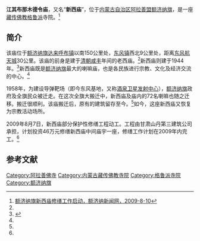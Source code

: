 {{Infobox Tibetan Buddhist monastery
|name =江其布那木德令庙
|image = 
|image size = 250px
|alt = 
|caption = 
|t=
|w=
|to = 
|ipa={{IPA|}}
|z=
|thdl=
|e=
|tc=江其布那木德令廟
|s=江其布那木德令庙
|p=
|m=
|k=
|pushpin_map = 
|latd =  | latm =  | lats =  | latNS = 
|longd=  | longm= | longs =| longEW = 
|iso_region = 
|map_caption = 
|mapsize = 
|location_country = 中国
|location = {{CHN}}[[内蒙古自治区|内蒙古自治区]][[阿拉善盟|阿拉善盟]][[额济纳旗|额济纳旗]]
|coordinates_display =
|founded_by = 
|date_founded =
|date_renovated =
|sect = [[格鲁派|格鲁派]]
|mather =
|children =
|dedicated_to = 
|tulku =
|head_lama = 
|head_mgh =
|no._of_monks = 
|architecture = 
|festivals =
|footnotes = 
}}
{{文物保护单位
| 级别 = 省级
| 省区市 = 内蒙古自治区
| 图片 = 
| 名称 = 江其布那木德令庙
| 编号 = 4-140
| 分类 = 古建筑
| 时代 = 清
| 所在 = [[阿拉善盟|阿拉善盟]][[额济纳旗|额济纳旗]]
| 登录 = 2006年9月4日
}}

'''江其布那木德令庙'''，又名“'''新西庙'''”，位于[[内蒙古自治区|内蒙古自治区]][[阿拉善盟|阿拉善盟]][[额济纳旗|额济纳旗]]，是一座[[藏传佛教|藏传佛教]][[格鲁派|格鲁派]]寺院。<ref name=ejnxww>[http://www.ejnxx.com/Article/507.html 额济纳旗新西庙修缮工作启动，额济纳新闻网，2009-8-10]{{Dead link|date=2018年9月 |bot=InternetArchiveBot |fix-attempted=yes }}</ref>

==简介==
该庙位于[[额济纳旗|额济纳旗]][[达来呼布镇|达来呼布镇]]以南150公里处，[[东风镇_(额济纳旗)|东风镇]]西北9公里处，距离[[东风航天城|东风航天城]]30公里。该庙的前身是建于[[清朝|清朝]][[咸丰|咸丰]]年间的老西庙。<ref name=ejnxww/>新西庙则建于1944年。<ref name=rmw>{{Cite web |url=http://scitech.people.com.cn/n/2013/0603/c1007-21719881.html |title=托起中国千年飞天梦的一段历史大迁移，人民网，2013年06月03日 |access-date=2013年7月17日 |archive-date=2016年3月4日 |archive-url=https://web.archive.org/web/20160304111621/http://scitech.people.com.cn/n/2013/0603/c1007-21719881.html |dead-url=no }}</ref>新西庙既是[[额济纳旗|额济纳旗]]最大的喇嘛庙，也是各民族进行宗教、文化及经济交流的中心。<ref name=ejnxww/>

1958年，为建设导弹靶场（即今东风基地，又称[[酒泉卫星发射中心|酒泉卫星发射中心]]），[[额济纳旗|额济纳旗]]政府及全旗民众被迁走。在这次全旗大搬迁中，新西庙及庙内的72名喇嘛也随之迁移。搬迁很顺利。该庙搬迁后，原有的建筑留存至今。<ref name=rmw/>如今，这座新西庙又恢复为宗教活动场所。

2009年8月7日，新西庙部分保护性修缮工程动工。工程由甘肃山丹第三建筑公司承担，计划投资46万元修缮新西庙中间庙宇一座，修缮工作计划在2009年内完工。<ref name=ejnxww/>

==参考文献==
{{reflist}}

[[Category:阿拉善佛寺|Category:阿拉善佛寺]]
[[Category:内蒙古藏传佛教寺院|Category:内蒙古藏传佛教寺院]]
[[Category:格鲁派寺院|Category:格鲁派寺院]]
[[Category:额济纳旗|Category:额济纳旗]]